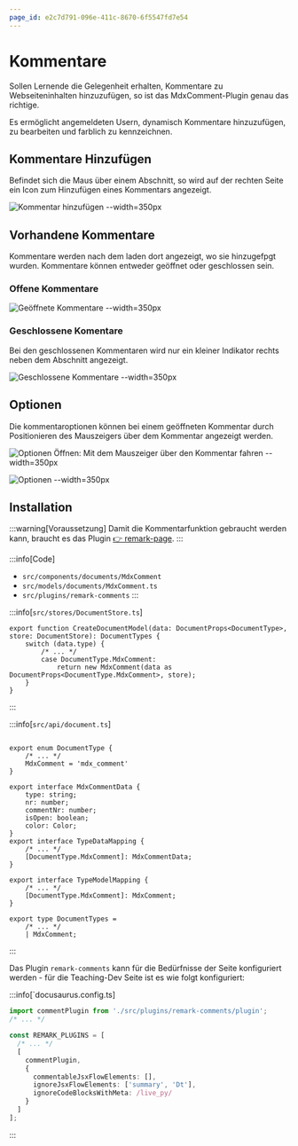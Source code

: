 ```yaml
---
page_id: e2c7d791-096e-411c-8670-6f5547fd7e54
---
```


# Kommentare

Sollen Lernende die Gelegenheit erhalten, Kommentare zu Webseiteninhalten hinzuzufügen, so ist das MdxComment-Plugin genau das richtige.

Es ermöglicht angemeldeten Usern, dynamisch Kommentare hinzuzufügen, zu bearbeiten und farblich zu kennzeichnen.

## Kommentare Hinzufügen
Befindet sich die Maus über einem Abschnitt, so wird auf der rechten Seite ein Icon zum Hinzufügen eines Kommentars angezeigt.

![Kommentar hinzufügen --width=350px](./images/comment-add.jpg)

## Vorhandene Kommentare
Kommentare werden nach dem laden dort angezeigt, wo sie hinzugefpgt wurden. Kommentare können entweder geöffnet oder geschlossen sein.

### Offene Kommentare
![Geöffnete Kommentare --width=350px](./images/comments-open.jpg)

### Geschlossene Komentare
Bei den geschlossenen Kommentaren wird nur ein kleiner Indikator rechts neben dem Abschnitt angezeigt.

![Geschlossene Kommentare --width=350px](./images/comments-closed.jpg)

## Optionen
Die kommentaroptionen können bei einem geöffneten Kommentar durch Positionieren des Mauszeigers über dem Kommentar angezeigt werden.

![Optionen Öffnen: Mit dem Mauszeiger über den Kommentar fahren --width=350px](./images/comment-options.jpg)

![Optionen --width=350px](./images/comment-options-open.jpg)


## Installation

:::warning[Voraussetzung]
Damit die Kommentarfunktion gebraucht werden kann, braucht es das Plugin [👉 remark-page](../remark-page).
:::

:::info[Code]
- `src/components/documents/MdxComment`
- `src/models/documents/MdxComment.ts`
- `src/plugins/remark-comments`
:::

:::info[`src/stores/DocumentStore.ts`]
```tsx {4-5}
export function CreateDocumentModel(data: DocumentProps<DocumentType>, store: DocumentStore): DocumentTypes {
    switch (data.type) {
        /* ... */
        case DocumentType.MdxComment:
            return new MdxComment(data as DocumentProps<DocumentType.MdxComment>, store);
    }
}
```
:::

:::info[`src/api/document.ts`]
```tsx

export enum DocumentType {
    /* ... */
    MdxComment = 'mdx_comment'
}

export interface MdxCommentData {
    type: string;
    nr: number;
    commentNr: number;
    isOpen: boolean;
    color: Color;
}
export interface TypeDataMapping {
    /* ... */
    [DocumentType.MdxComment]: MdxCommentData;
}

export interface TypeModelMapping {
    /* ... */
    [DocumentType.MdxComment]: MdxComment;
}

export type DocumentTypes =
    /* ... */
    | MdxComment;
```
:::

Das Plugin `remark-comments` kann für die Bedürfnisse der Seite konfiguriert werden - für die Teaching-Dev Seite ist es wie folgt konfiguriert:

:::info[`docusaurus.config.ts]
```ts
import commentPlugin from './src/plugins/remark-comments/plugin';
/* ... */

const REMARK_PLUGINS = [
  /* ... */
  [
    commentPlugin,
    {
      commentableJsxFlowElements: [],
      ignoreJsxFlowElements: ['summary', 'Dt'],
      ignoreCodeBlocksWithMeta: /live_py/
    }
  ]
];

```
:::
